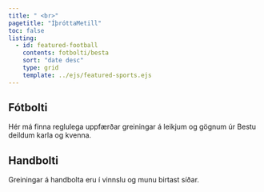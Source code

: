 ```yaml
---
title: " <br>"
pagetitle: "ÍþróttaMetill"
toc: false
listing:
  - id: featured-football
    contents: fotbolti/besta
    sort: "date desc"
    type: grid
    template: ../ejs/featured-sports.ejs
---
```


::: {.column-page}

## Fótbolti 

Hér má finna reglulega uppfærðar greiningar á leikjum og gögnum úr Bestu deildum karla og kvenna.

::: {#featured-football}
:::

## Handbolti

Greiningar á handbolta eru í vinnslu og munu birtast síðar.

:::

